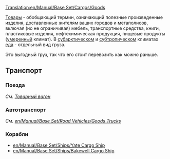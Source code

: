 [[Translation:en/Manual/Base Set/Cargos/Goods]]
{{ru/Необходимо сделать|Уточнить ссылки на статьи [[en/Manual/Base Set/Industries/Sawmill]], [[en/Manual/Base Set/Industries/Printing Works]], [[en/Manual/Base Set/Cargos/Food|Еда]], [[en/Manual/Base Set/Road Vehicles/Goods Trucks]], [[en/Manual/Base Set/Ships/Yate Cargo Ship]], [[en/Manual/Base Set/Ships/Bakewell Cargo Ship]] после перевода их на русский язык}}

{{ru/Manual/Base Set/Cargos/Груз| груз=Товары
| изображение=en/Manual/Base Set/Cargos/Goods.png
| производит=[[ru/Manual/Base Set/Industries/Завод|Завод]], [[ru/Manual/Base Set/Industries/Нефтезавод|Нефтезавод]], [[en/Manual/Base Set/Industries/Sawmill]], [[en/Manual/Base Set/Industries/Printing Works]]
| принимает=[[ru/Manual/Город|Город]]
}}
[[ru/Manual/Base Set/Cargos/Товары|Товары]] - обобщающий термин, означающий полезные произведенные изделия, доставленные жителям ваших городов и мегаполисов, включая (но не ограничивая) мебель, транспортные средства, книги, пластиковые изделия, нефтехимическая продукция, пищевые продукты ([[ru/Manual/Климат#umerennyi|умеренный]] климат). В [[ru/Manual/Климат#subarkticheskii | субарктическом]] и [[ru/Manual/Климат#subtropicheskii | субтропическом]] климатах [[en/Manual/Base Set/Cargos/Food|еда]] - отдельный вид груза.

Это выгодный груз, так что его стоит перевозить как можно раньше.

==Транспорт==
===Поезда===
''См. [[ru/Manual/Base Set/Trains/Товарный вагон|Товарный вагон]]''

===Автотранспорт===
''См. [[en/Manual/Base Set/Road Vehicles/Goods Trucks]]''

===Корабли===
*[[en/Manual/Base Set/Ships/Yate Cargo Ship]]
*[[en/Manual/Base Set/Ships/Bakewell Cargo Ship]]